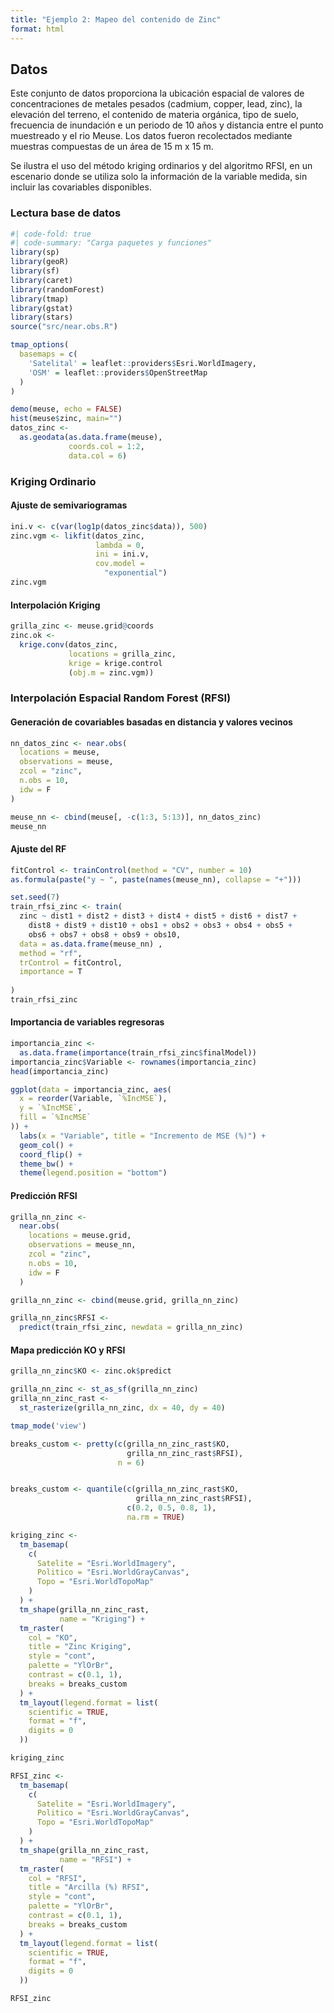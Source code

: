 ```yaml
---
title: "Ejemplo 2: Mapeo del contenido de Zinc"
format: html
---
```


## Datos
Este conjunto de datos proporciona la ubicación espacial de valores de concentraciones de metales pesados (cadmium, copper, lead, zinc), la elevación del terreno, el contenido de materia orgánica, tipo de suelo, frecuencia de inundación e un periodo de 10 años y distancia entre el punto muestreado y el rio Meuse. Los datos fueron recolectados mediante muestras compuestas de un área de 15 m x 15 m.

Se ilustra el uso del método kriging ordinarios y del algoritmo RFSI, en un escenario donde se utiliza solo la información de la variable medida, sin incluir las covariables disponibles. 


### Lectura base de datos

```r
#| code-fold: true
#| code-summary: "Carga paquetes y funciones"
library(sp)
library(geoR)
library(sf)
library(caret)
library(randomForest)
library(tmap)
library(gstat)
library(stars)
source("src/near.obs.R")

tmap_options(
  basemaps = c(
    'Satelital' = leaflet::providers$Esri.WorldImagery,
    'OSM' = leaflet::providers$OpenStreetMap
  )
)
```


```r
demo(meuse, echo = FALSE)
hist(meuse$zinc, main="")
datos_zinc <-
  as.geodata(as.data.frame(meuse),
             coords.col = 1:2,
             data.col = 6)
```

### Kriging Ordinario 

#### Ajuste de semivariogramas

```r
ini.v <- c(var(log1p(datos_zinc$data)), 500)
zinc.vgm <- likfit(datos_zinc,
                   lambda = 0,
                   ini = ini.v,
                   cov.model =
                     "exponential")
zinc.vgm
```

#### Interpolación Kriging
```r
grilla_zinc <- meuse.grid@coords
zinc.ok <-
  krige.conv(datos_zinc,
             locations = grilla_zinc,
             krige = krige.control
             (obj.m = zinc.vgm))
```

### Interpolación Espacial Random Forest (RFSI)

#### Generación de covariables basadas en distancia y valores vecinos
```r
nn_datos_zinc <- near.obs(
  locations = meuse,
  observations = meuse,
  zcol = "zinc",
  n.obs = 10,
  idw = F
)

meuse_nn <- cbind(meuse[, -c(1:3, 5:13)], nn_datos_zinc)
meuse_nn

```

#### Ajuste del RF
```r
fitControl <- trainControl(method = "CV", number = 10)
as.formula(paste("y ~ ", paste(names(meuse_nn), collapse = "+")))

set.seed(7)
train_rfsi_zinc <- train(
  zinc ~ dist1 + dist2 + dist3 + dist4 + dist5 + dist6 + dist7 +
    dist8 + dist9 + dist10 + obs1 + obs2 + obs3 + obs4 + obs5 +
    obs6 + obs7 + obs8 + obs9 + obs10,
  data = as.data.frame(meuse_nn) ,
  method = "rf",
  trControl = fitControl,
  importance = T
  
)
train_rfsi_zinc
```

#### Importancia de variables regresoras
```r
importancia_zinc <-
  as.data.frame(importance(train_rfsi_zinc$finalModel))
importancia_zinc$Variable <- rownames(importancia_zinc)
head(importancia_zinc)

ggplot(data = importancia_zinc, aes(
  x = reorder(Variable, `%IncMSE`),
  y = `%IncMSE`,
  fill = `%IncMSE`
)) +
  labs(x = "Variable", title = "Incremento de MSE (%)") +
  geom_col() +
  coord_flip() +
  theme_bw() +
  theme(legend.position = "bottom")
```

#### Predicción RFSI

```r
grilla_nn_zinc <-
  near.obs(
    locations = meuse.grid,
    observations = meuse_nn,
    zcol = "zinc",
    n.obs = 10,
    idw = F
  )

grilla_nn_zinc <- cbind(meuse.grid, grilla_nn_zinc)

grilla_nn_zinc$RFSI <-
  predict(train_rfsi_zinc, newdata = grilla_nn_zinc)

```

#### Mapa predicción KO y RFSI

```r
grilla_nn_zinc$KO <- zinc.ok$predict

grilla_nn_zinc <- st_as_sf(grilla_nn_zinc)
grilla_nn_zinc_rast <-
  st_rasterize(grilla_nn_zinc, dx = 40, dy = 40)

tmap_mode('view')

breaks_custom <- pretty(c(grilla_nn_zinc_rast$KO,
                          grilla_nn_zinc_rast$RFSI),
                        n = 6)


breaks_custom <- quantile(c(grilla_nn_zinc_rast$KO,
                            grilla_nn_zinc_rast$RFSI),
                          c(0.2, 0.5, 0.8, 1),
                          na.rm = TRUE)
```

```r
kriging_zinc <-
  tm_basemap(
    c(
      Satelite = "Esri.WorldImagery",
      Politico = "Esri.WorldGrayCanvas",
      Topo = "Esri.WorldTopoMap"
    )
  ) +
  tm_shape(grilla_nn_zinc_rast,
           name = "Kriging") +
  tm_raster(
    col = "KO",
    title = "Zinc Kriging",
    style = "cont",
    palette = "YlOrBr",
    contrast = c(0.1, 1),
    breaks = breaks_custom
  ) +
  tm_layout(legend.format = list(
    scientific = TRUE,
    format = "f",
    digits = 0
  ))

kriging_zinc
```


```r
RFSI_zinc <-
  tm_basemap(
    c(
      Satelite = "Esri.WorldImagery",
      Politico = "Esri.WorldGrayCanvas",
      Topo = "Esri.WorldTopoMap"
    )
  ) +
  tm_shape(grilla_nn_zinc_rast,
           name = "RFSI") +
  tm_raster(
    col = "RFSI",
    title = "Arcilla (%) RFSI",
    style = "cont",
    palette = "YlOrBr",
    contrast = c(0.1, 1),
    breaks = breaks_custom
  ) +
  tm_layout(legend.format = list(
    scientific = TRUE,
    format = "f",
    digits = 0
  ))

RFSI_zinc

```




